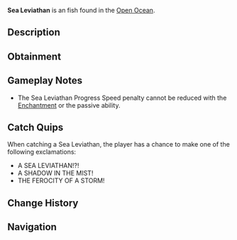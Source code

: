 {{FishInfobox
|image          = Sea Leviathan.png
|rarity         = Exotic
|sea            = Second Sea
|location       = [[Open Ocean]]
|sublocation    = 
|sources        = Fishing Rod
|radar_location = 
|prog_speed     = +10
|xp             = 15000
|weather        = Foggy
|time           = 
|season         = Spring
|bait           = Luminous Larva
|base_weight    = 6000
|base_value     = 21000
|weight_range   = 3800
|base_chance    = 1
|base_resil     = 3
}}
'''Sea Leviathan''' is an {{Rarity|Exotic}} fish found in the [[Open Ocean]].

== Description ==
{{Description|A swift and deadly predator of the fog, elusive and nearly untouchable in its element.|Bestiary Entry}}

== Obtainment ==
{{Description|Venture into the fog where this elusive creature lurks, quick as the mist itself.|Bestiary Hint}}
{{Fish Availability|
Open Ocean/Sea Leviathan
|top_rods      = 
Free Spirit Rod\16073.13\144028.69;
Great Rod of Oscar\15065.17\117242.72;
Astralhook Rod\14266.06\119515.97;
Carrot Rod\12841.42\117127.04;
Fang of the Eclipse\12001.33\114171.7;
Blazebringer Rod\10695.61\102404.1;
Kraken Rod\7004.08\66742.81;
Ethereal Prism Rod\7391.78\69940.58;
Trident Rod\11096.61\86209.58;
No-Life Rod\7356.47\69575.82;
Seraphic Rod\7263.83\69032.04;
Rod Of The Exalted One\6911.28\65814.86;
Rod Of The Forgotten Fang\6870.44\65259.66;
Challenger's Rod\6748.62\63862.42;
Rod Of The Depths\6706.55\63602.39;
Volcanic Rod\6502.78\61397.32;
Depthseeker Rod\6482.38\60560.07;
Zeus Rod\6477.73\61160.8;
Avalanche Rod\6414\59801.74;
Steady Rod\6215.76\54087.07
|recommended   = Free Spirit Rod
}}

== Gameplay Notes ==
* The Sea Leviathan Progress Speed penalty cannot be reduced with the {{Enchantment|Steady}} [[Enchantment]] or the {{Item|Tempest Rod}} passive ability.

== Catch Quips ==
When catching a Sea Leviathan, the player has a chance to make one of the following exclamations:
* A SEA LEVIATHAN!?!
* A SHADOW IN THE MIST!
* THE FEROCITY OF A STORM!

== Change History ==
{{Change History|{{subst:Current Version}}}}

== Navigation ==
{{Fish Navbox|Open Ocean}}